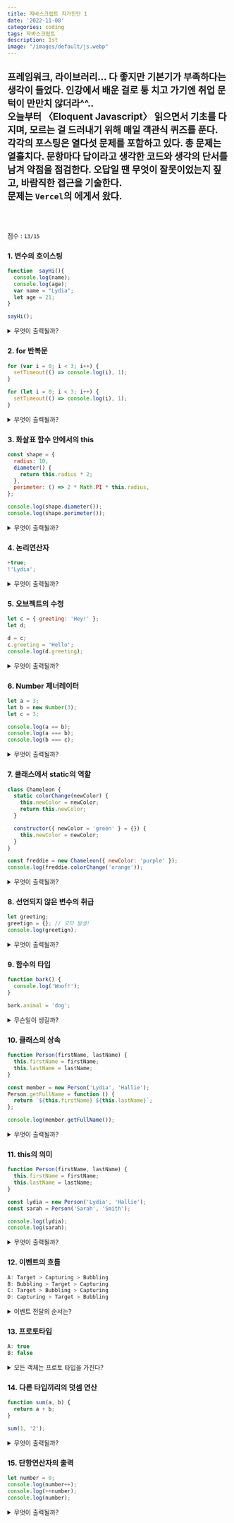 ```yaml
---
title: 자바스크립트 자가진단 1
date: '2022-11-08'
categories: coding
tags: 자바스크립트
description: 1st
image: "/images/default/js.webp"
---
```

<HeadingNavigator />

프레임워크, 라이브러리... 다 좋지만 기본기가 부족하다는 생각이 들었다. 인강에서 배운 걸로 퉁 치고 가기엔 취업 문턱이 만만치 않더라^^..  
오늘부터 〈Eloquent Javascript〉 읽으면서 기초를 다지며, 모르는 걸 드러내기 위해 매일 객관식 퀴즈를 푼다.
<br/>
각각의 포스팅은 열다섯 문제를 포함하고 있다. 총 문제는 열흘치다. 문항마다 답이라고 생각한 코드와 생각의 단서를 남겨 약점을 점검한다. 오답일 땐 무엇이 잘못이었는지 짚고, 바람직한 접근을 기술한다.
<br/>
문제는 `Vercel`의 <Lnk text='Lydia Hallie' href='https://github.com/lydiahallie/javascript-questions' />에게서 왔다.
<br/>
---
<br/>
<br/>

점수 : `13/15`

### 1. 변수의 호이스팅
```js
function  sayHi(){
  console.log(name);
  console.log(age);
  var name = "Lydia";
  let age = 21;
}

sayHi();
```
<details>
  <summary>무엇이 출력될까?</summary>
    <>
      - 내 생각 : `undefined`, `ReferenceError`  
      - 이유? : 변수 `var`는 선언과 동시에 스코프의 최상단으로 호이스팅된다. 이때 초기화도 같이 이루어지며 기본값은 `undefined`다. 할당값이 붙는 건 그 후다.  
      마찬가지로 `let(const)`도 호이스팅된다. 하지만 `var`와 달리 초기화가 자동으로 이루어지지 않기 때문에 할당이 이루어지기 전까진 값에 접근할 수 없다.
      ---
      - 사족 : 변수처럼 함수도 호이스팅된다. 함수의 기본 형태인 `선언식`들의 경우 순서에 상관없이 서로를 참조/호출할 수 있다. 함수 `표현식`은 이런 함수들을 변수에 묶은 놓은 것이다. 그럴 경우 변수 호이스팅 원칙을 적용받아 순서에 엄격을 가할 수 있다.
      - 오답노트 : -
      <Img src='/images/2023/javascript/스샷_호이스팅2.webp' />
      <figcaption>함수선언식이 최상단으로 호이스팅되는 모습</figcaption>
      <Img src='/images/2023/javascript/스샷_호이스팅1.webp' />
      <figcaption>변수에 담기면 변수의 원칙을 따른다</figcaption>
    </>
</details>


### 2. for 반복문
```js
for (var i = 0; i < 3; i++) {
  setTimeout(() => console.log(i), 1);
}

for (let i = 0; i < 3; i++) {
  setTimeout(() => console.log(i), 1);
}
```
<details>
  <summary>무엇이 출력될까?</summary>
    <>
    - 내 생각 : `3 3 3` `0 1 2`
    - 이유? : `setTimeout` 콜백 함수는 `WEB API`에 의해 처리되며 큐의 후순위로 넘어간다. 따라서 반복문 루프를 통해 `setTimeout`을 담은 세개의 함수(또는 객체 스코프?)가 먼저 만들어진다. 그리고 나서 `setTimeout()`이 실행되는데, 이 시점에 `var`의 값은 `globalThis`에 묶여 있기 때문에 모두가 같은 값을 가지고 있다. 3개의 함수를 뽑아내고 난 시점에 그 값은 3이다. 따라서 모든 함수의 i는 3을 출력한다.  
    반면 `let`의 값은 블록 스코프로서 `{}` 안에 서식한다. 반복문 루프가 진행될 때 변수 i의 값은 스코프 안에 새로이 할당됐고, 그건 모두 다른 값을 가지고 있다.
    ---
    - 사족 : -
    - 오답노트 : -
    </>
</details>

### 3. 화살표 함수 안에서의 this
```js
const shape = {
  radius: 10,
  diameter() {
    return this.radius * 2;
  },
  perimeter: () => 2 * Math.PI * this.radius,
};

console.log(shape.diameter());
console.log(shape.perimeter());
```
<details>
  <summary>무엇이 출력될까?</summary>
    <>
    - 내 생각 : `20`, `NaN`
    - 이유? : 화살표 함수 안에서 `this`는 현재 함수가 위치한 스코프가 아닌 전역객체를 참조한다. 따라서 `perimeter()` 메써드의 `this`는 전역객체의 radius를 의미하게 된다.  
    이건 지금은 없고(undefined), 정의되지 않은 것에 수 연산을 했기에 `NaN`을 내뱉는다.
    ---
    - 사족 : -
    - 오답노트 : -
    </>
</details>

### 4. 논리연산자
```js
+true;
!'Lydia';
```
<details>
  <summary>무엇이 출력될까?</summary>
    <>
    - 내 생각 : `1`, `false`
    - 이유? : `true`는 1과도 같다. 덧셈 연산자 +는 true를 숫자로 읽어들인다. 두 번째의 경우 값이 있는 글자는 `true`와도 같기 때문에 부정논리연산자 `!`를 더하면 false값을 띈다.
    ---
    - 사족 : -
    - 오답노트 : -
    </>
</details>

### 5. 오브젝트의 수정
```js
let c = { greeting: 'Hey!' };
let d;

d = c;
c.greeting = 'Hello';
console.log(d.greeting);
```
<details>
  <summary>무엇이 출력될까?</summary>
    <>
    - 내답 : `Hello`
    - 이유? : 변수 d는 변수 c와 동일하다. 좀 더 자세히 말하면 변수 d는 변수 c가 가진 객체값을 동등하게 참조한다. 때문에 c의 `greeting` 값이 `Hello`로 바뀌면 d의 greeting 값 역시 `Hello`를 가진다.
    ---
    - 사족 : 만약 변수 d가 c의 값을 *참조*하지 않고 `{ greeting: 'Hey!' }`의 값을 새로이 할당받았다면, 이는 표면적으로만 c와 동일할 뿐 사실은 새로운 객체로 취급된다. 그랬을 때 d.greeting은 `Hey!`를 출력한다.
    - 오답노트 : -
    </>
</details>

### 6. Number 제너레이터
```js
let a = 3;
let b = new Number(3);
let c = 3;

console.log(a == b);
console.log(a === b);
console.log(b === c);
```
<details>
  <summary>무엇이 출력될까?</summary>
    <>
    - 내 생각 : `true`, `false`, `false`
    - 이유? : `new Number()` 인스턴스의 타입은 숫자가 아니라 객체다.  
    비교연산자 `==`의 준거는 값이고, `===`는 여기에 더해 타입까지 조응해야 `true`를 리턴한다. 변수 b의 타입은 `object`이고 나머지는 `number`이므로  콘솔에는 `true, false, false`가 찍힌다.
    ---
    - 사족 : 인스턴스들은 부모(또는 prototype)에 있는 다양한 메서드들을 상속(또는 프로토타입 할당에 의해 위임) 받을 수 있다.  
    - 오답노트 : -
    </>
</details>

### 7. 클래스에서 static의 역할
```js
class Chameleon {
  static colorChange(newColor) {
    this.newColor = newColor;
    return this.newColor;
  }

  constructor({ newColor = 'green' } = {}) {
    this.newColor = newColor;
  }
}

const freddie = new Chameleon({ newColor: 'purple' });
console.log(freddie.colorChange('orange'));
```
<details>
  <summary>무엇이 출력될까?</summary>
    <>
    - 내답 : `TypeError`
    - 이유? : 보라색 카멜레온을 잘 뽑긴 했지만, 부모에서 `colorChange` 메써드는  `static`으로 설정돼 있기 때문에 인스턴스에선 접근할 수 없다. 
    ---
    - 사족 : -
    - 오답노트 : -
    </>
</details>

### 8. 선언되지 않은 변수의 취급
```js
let greeting;
greetign = {}; // 오타 발생!
console.log(greetign);

```
<details>
  <summary>무엇이 출력될까?</summary>
    <>
    - 내답 : `{}`
    - 이유? : 오타를 내서 허공에 빈 객체를 할당하고 있다. 하지만 자바스크립트는 유연하기 때문에 이를 전역객체에 저장해 놓는다. 따라서 `globalThis.greetign = {}`을 가진다.
    ---
    - 사족 : -
    - 오답노트 : -
    </>
</details>

### 9. 함수의 타입
```js
function bark() {
  console.log('Woof!');
}

bark.animal = 'dog';
```
<details>
  <summary>무슨일이 생길까?</summary>
    <>
    - 내답 : `별일 없다`
    - 이유? : 함수에 오브젝트처럼 한쌍의 `키-값`(=프로퍼티)를 추가할 수 있을까? 있다. 자바스크립트에서 함수는 *일급객체*다.
    ---
    - 사족 : 자바스크립트에서 함수나 배열은 생성자를 사용하여 만들었건 정해진 기호(리터럴)을 활용하여 만들었건 모두 `new Function()` 제너레이터로부터 만들어진다.  
    사실 자바스크립트에서 `원시값(number, string, symbol 등등)`을 제외한 모든 타입은 객체 타입이다. 정확히 말해 `object`를 프로토타입으로 가진다.
    - 오답노트 : -
    </>
</details>

### 10. 클래스의 상속
```js
function Person(firstName, lastName) {
  this.firstName = firstName;
  this.lastName = lastName;
}

const member = new Person('Lydia', 'Hallie');
Person.getFullName = function () {
  return `${this.firstName} ${this.lastName}`;
};

console.log(member.getFullName());
```
<details>
  <summary>무엇이 출력될까?</summary>
    <>
    - 내 생각 : `TypeError`
    - 이유? : member가 선언된 시점에 `Person`에는 `getFullName()` 메써드가 없었다. 뒤늦게 member에서 이를 찾아보려 해도 `undefined`다. 함수가 아닌 것을 함수처럼 실행했으므로 TypeError 오류가 난다.
    ---
    - 사족 : 이럴 땐 부모클래스에 메써드를 할당할 게 아니라 프로토타입을 통한 위임이 필요하다. 그 경우 시점에 상관없이 메써드에 접근 가능해진다. 아마 그래서 자바스크립트가 프로토타입을 통한 상속(위임) 방식을 채택한 게 아닐까? 이런 거 보면 자바스크립트 만든 사람 참 후리했을 거 같다는 생각이 든다ㅎ
    - 오답노트 : -
    </>
</details>

### 11. this의 의미
```js
function Person(firstName, lastName) {
  this.firstName = firstName;
  this.lastName = lastName;
}

const lydia = new Person('Lydia', 'Hallie');
const sarah = Person('Sarah', 'Smith');

console.log(lydia);
console.log(sarah);
```
<details>
  <summary>무엇이 출력될까?</summary>
    <>
    - 내 생각 : `Person {firstName: "Lydia", lastName: "Hallie"}`, `undefined`
    - 이유? : `Person()`은 일반함수고, 여기서 `this`는 전역객체를 의미한다. `globalThis.firstName = "Sarah", globalThis.lastName = "Smith"`가 배정된다. 이는 `var firstName`에 값을 할당한 것과 같고, `const sarah`에는 아직 아무것도 바인딩되어 있지 않다.
    ---
    - 사족 : -
    - 오답노트 : -
    </>
</details>

### 12. 이벤트의 흐름
```js
A: Target > Capturing > Bubbling
B: Bubbling > Target > Capturing
C: Target > Bubbling > Capturing
D: Capturing > Target > Bubbling
```
<details>
  <summary>이벤트 전달의 순서는?</summary>
    <>
    - 내답 : `Capturing > Target > Bubbling`
    - 이유? : 캡처링을 통해 아래로 내려간 뒤, 버블링을 통해 위로 올라온다.
    ---
    - 사족 : -
    - 오답노트 : -
    </>
</details>

### 13. 프로토타입
```js
A: true
B: false
```
<details>
  <summary>모든 객체는 프로토 타입을 가진다?</summary>
    <>
    - 내 생각 : `true`
    - 이유? : ...
    ---
    - 사족 : -
    - 오답노트 : 기본객체는 프로토타입을 가지지 않는다고 한다. 콘솔로 찍어보니 정말 `null` 이다.
    이때 **기본객체**란 *사용자가 중괄호를 열어 만든 객체*, 또는 `new Object()`로 만든 객체를 지칭한다.
    </>
</details>

### 14. 다른 타입끼리의 덧셈 연산
```js
function sum(a, b) {
  return a + b;
}

sum(1, '2');
```
<details>
  <summary>무엇이 출력될까?</summary>
    <>
    - 내 생각 : `3`
    - 이유? : 자바스크립트의 유연함 때문에 형변환이 일어난다.  
    ---
    - 사족 : 근데 형변환에 우선순위가 있나...?
    - 오답노트 : 있었다. 나는 앞선 인자의 타입(숫자)에 타입이 맞춰진다고 생각했는데, 답은 `"12"`였다. 숫자에 앞서 문자형으로 계산이 되는 것이다.!
    </>
</details>

### 15. 단항연산자의 출력
```js
let number = 0;
console.log(number++);
console.log(++number);
console.log(number);
```
<details>
  <summary>무엇이 출력될까?</summary>
    <>
    - 내 생각 : `0 2 2`
    - 이유? : `number`가 읽힐 때 증감연산자의 위치에 따라 출력이 달라질 수 있다.
    ---
    - 사족 : -
    - 오답노트 : -
    </>
</details>